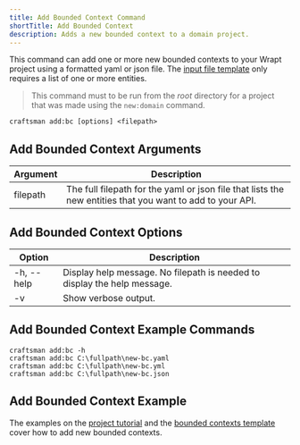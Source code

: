 ```yaml
---
title: Add Bounded Context Command
shortTitle: Add Bounded Context
description: Adds a new bounded context to a domain project.
---
```


This command can add one or more new bounded contexts to your Wrapt project using a formatted yaml or json file. The [input file template](/docs/bounded-context-template) only requires a list of one or more entities.

> This command must to be run from the *root* directory for a project that was made using the `new:domain` command.

```shell
craftsman add:bc [options] <filepath>
```

## Add Bounded Context Arguments
| Argument        | Description                                                  |
| --------------- | ------------------------------------------------------------ |
| filepath        | The full filepath for the yaml or json file that lists the new entities that you want to add to your API.

## Add Bounded Context Options
| Option          | Description                                                  |
| --------------- | ------------------------------------------------------------ |
| -h, --help      | Display help message. No filepath is needed to display the help message.
| -v              | Show verbose output.


## Add Bounded Context Example Commands
```shell
craftsman add:bc -h
craftsman add:bc C:\fullpath\new-bc.yaml
craftsman add:bc C:\fullpath\new-bc.yml
craftsman add:bc C:\fullpath\new-bc.json
```

## Add Bounded Context Example
The examples on the [project tutorial](/docs/tutorial#adding-a-new-bounded-context) and the [bounded contexts template](/docs/bounded-contexts-template) cover how to add new bounded contexts.